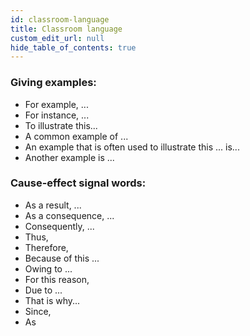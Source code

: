 ```yaml
---
id: classroom-language
title: Classroom language
custom_edit_url: null
hide_table_of_contents: true
---
```


### Giving examples:

* For example, ...
* For instance, ...
* To illustrate this...
* A common example of ...
* An example that is often used to illustrate this ... is...
* Another example is ...

### Cause-effect signal words:

* As a result, ...
* As a consequence, ... 
* Consequently, ... 
* Thus,
* Therefore,
* Because of this ...
* Owing to ... 
* For this reason,
* Due to ... 
* That is why... 
* Since, 
* As